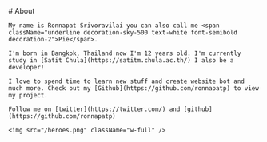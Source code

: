 
<Meta title="About" />
<Layout>
<div className="prose-layout">
    # About

    My name is Ronnapat Srivoravilai you can also call me <span className="underline decoration-sky-500 text-white font-semibold decoration-2">Pie</span>.

    I'm born in Bangkok, Thailand now I'm 12 years old. I'm currently study in [Satit Chula](https://satitm.chula.ac.th/) I also be a developer!

    I love to spend time to learn new stuff and create website bot and much more. Check out my [Github](https://github.com/ronnapatp) to view my project.

    Follow me on [twitter](https://twitter.com/) and [github](https://github.com/ronnapatp)

    <img src="/heroes.png" className="w-full" />
</div>
</Layout>